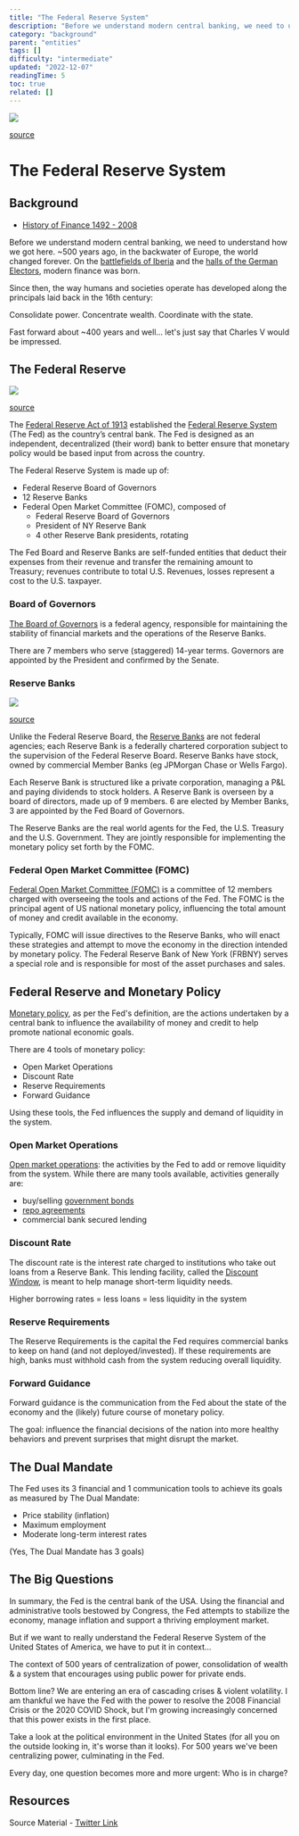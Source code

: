 ```yaml
---
title: "The Federal Reserve System"
description: "Before we understand modern central banking, we need to understand how we got here."
category: "background"
parent: "entities"
tags: []
difficulty: "intermediate"
updated: "2022-12-07"
readingTime: 5
toc: true
related: []
---
```


![](/images/federal-reserve-banner.webp)

[source](https://fortune.com/2016/06/01/fed-records-show-dozens-of-cybersecurity-breaches/)

# The Federal Reserve System

## Background

*   [History of Finance 1492 - 2008](/background/history-finance)

Before we understand modern central banking, we need to understand how we got here. ~500 years ago, in the backwater of Europe, the world changed forever. On the [battlefields of Iberia](https://en.wikipedia.org/wiki/Reconquista) and the [halls of the German Electors](https://en.wikipedia.org/wiki/1519_imperial_election), modern finance was born.

Since then, the way humans and societies operate has developed along the principals laid back in the 16th century: 

Consolidate power. Concentrate wealth. Coordinate with the state. 

Fast forward about ~400 years and well... let's just say that Charles V would be impressed.

## The Federal Reserve

![](/images/federal-reserve-fed-system.jpg)

[source](https://www.federalreserve.gov/aboutthefed/structure-federal-reserve-system.htm)

The [Federal Reserve Act of 1913](https://en.wikipedia.org/wiki/Federal_Reserve_Act) established the [Federal Reserve System](https://en.wikipedia.org/wiki/Federal_Reserve) (The Fed) as the country’s central bank. The Fed is designed as an independent, decentralized (their word) bank to better ensure that monetary policy would be based input from across the country.

The Federal Reserve System is made up of: 

*   Federal Reserve Board of Governors
*   12 Reserve Banks
*   Federal Open Market Committee (FOMC), composed of
    *   Federal Reserve Board of Governors
    *   President of NY Reserve Bank
    *   4 other Reserve Bank presidents, rotating

The Fed Board and Reserve Banks are self-funded entities that deduct their expenses from their revenue and transfer the remaining amount to Treasury; revenues contribute to total U.S. Revenues, losses represent a cost to the U.S. taxpayer.

### Board of Governors

[The Board of Governors](https://en.wikipedia.org/wiki/Federal_Reserve_Board_of_Governors) is a federal agency, responsible for maintaining the stability of financial markets and the operations of the Reserve Banks. 

There are 7 members who serve (staggered) 14-year terms. Governors are appointed by the President and confirmed by the Senate.

### Reserve Banks

![](/images/federal-reserve-bank-map.png)

[source](https://courses.lumenlearning.com/suny-osintrobus/chapter/the-federal-reserve-system/)

Unlike the Federal Reserve Board, the [Reserve Banks](https://en.wikipedia.org/wiki/Federal_Reserve_Bank) are not federal agencies; each Reserve Bank is a federally chartered corporation subject to the supervision of the Federal Reserve Board. Reserve Banks have stock, owned by commercial Member Banks (eg JPMorgan Chase or Wells Fargo).

Each Reserve Bank is structured like a private corporation, managing a P&L and paying dividends to stock holders. A Reserve Bank is overseen by a board of directors, made up of 9 members. 6 are elected by Member Banks, 3 are appointed by the Fed Board of Governors.

The Reserve Banks are the real world agents for the Fed, the U.S. Treasury and the U.S. Government. They are jointly responsible for implementing the monetary policy set forth by the FOMC.

### Federal Open Market Committee (FOMC)

[Federal Open Market Committee (FOMC)](https://en.wikipedia.org/wiki/Federal_Open_Market_Committee) is a committee of 12 members charged with overseeing the tools and actions of the Fed. The FOMC is the principal agent of US national monetary policy, influencing the total amount of money and credit available in the economy.

Typically, FOMC will issue directives to the Reserve Banks, who will enact these strategies and attempt to move the economy in the direction intended by monetary policy. The Federal Reserve Bank of New York (FRBNY) serves a special role and is responsible for most of the asset purchases and sales.

## Federal Reserve and Monetary Policy

[Monetary policy](https://en.wikipedia.org/wiki/Monetary_policy), as per the Fed's definition, are the actions undertaken by a central bank to influence the availability of money and credit to help promote national economic goals.

There are 4 tools of monetary policy: 

*   Open Market Operations
*   Discount Rate
*   Reserve Requirements
*   Forward Guidance

Using these tools, the Fed influences the supply and demand of liquidity in the system.

### Open Market Operations

[Open market operations](https://en.wikipedia.org/wiki/Open_market_operation): the activities by the Fed to add or remove liquidity from the system. While there are many tools available, activities generally are: 

*   buy/selling [government bonds](https://en.wikipedia.org/wiki/Government_bond)
*   [repo agreements](https://en.wikipedia.org/wiki/Repurchase_agreement)
*   commercial bank secured lending

### Discount Rate

The discount rate is the interest rate charged to institutions who take out loans from a Reserve Bank. This lending facility, called the [Discount Window](https://en.wikipedia.org/wiki/Discount_window), is meant to help manage short-term liquidity needs.

Higher borrowing rates = less loans = less liquidity in the system

### Reserve Requirements

The Reserve Requirements is the capital the Fed requires commercial banks to keep on hand (and not deployed/invested). If these requirements are high, banks must withhold cash from the system reducing overall liquidity.

### Forward Guidance

Forward guidance is the communication from the Fed about the state of the economy and the (likely) future course of monetary policy. 

The goal: influence the financial decisions of the nation into more healthy behaviors and prevent surprises that might disrupt the market.

## The Dual Mandate

The Fed uses its 3 financial and 1 communication tools to achieve its goals as measured by The Dual Mandate: 

*   Price stability (inflation)
*   Maximum employment
*   Moderate long-term interest rates

(Yes, The Dual Mandate has 3 goals)

## The Big Questions

In summary, the Fed is the central bank of the USA. Using the financial and administrative tools bestowed by Congress, the Fed attempts to stabilize the economy, manage inflation and support a thriving employment market.

But if we want to really understand the Federal Reserve System of the United States of America, we have to put it in context... 

The context of 500 years of centralization of power, consolidation of wealth & a system that encourages using public power for private ends.

Bottom line? We are entering an era of cascading crises & violent volatility. I am thankful we have the Fed with the power to resolve the 2008 Financial Crisis or the 2020 COVID Shock, but I'm growing increasingly concerned that this power exists in the first place.

Take a look at the political environment in the United States (for all you on the outside looking in, it's worse than it looks). For 500 years we've been centralizing power, culminating in the Fed. 

Every day, one question becomes more and more urgent: Who is in charge?

## Resources

Source Material - [Twitter Link](https://twitter.com/logarithmicrex/status/1557411703876247554)

